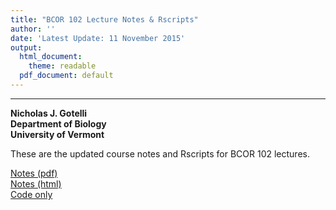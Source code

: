 ```yaml
---
title: "BCOR 102 Lecture Notes & Rscripts"
author: ''
date: 'Latest Update: 11 November 2015'
output:
  html_document:
    theme: readable
  pdf_document: default
---
```

_______
**Nicholas J. Gotelli**   
**Department of Biology**      
**University of Vermont**      

These are the updated course notes and Rscripts for BCOR 102 lectures.

[Notes (pdf)](BCOR_LECTURE_NOTES.pdf)   
[Notes (html)](BCOR_LECTURE_NOTES.html)   
[Code only](BCOR_LECTURE_NOTES.R)   
